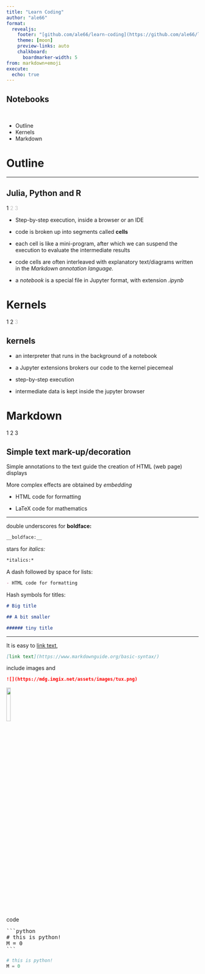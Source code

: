 ```yaml
---
title: "Learn Coding"
author: "ale66"
format: 
  revealjs:
    footer: "[github.com/ale66/learn-coding](https://github.com/ale66/learn-coding)&nbsp;&nbsp;&nbsp;"
    theme: [moon]
    preview-links: auto
    chalkboard: 
      boardmarker-width: 5
from: markdown+emoji
execute:
  echo: true
---
```


## Notebooks

<br/>

::: {.incremental}
- Outline
- Kernels
- Markdown
:::

# Outline

---

## Julia, Python and R

::: {.absolute top="0" left="100%"}
::: {.sectionhead}
1 [2 3]{style="opacity:0.25"}
:::
:::

- Step-by-step execution, inside a browser or an IDE

- code is broken up into segments called __cells__
  
- each cell is like a mini-program, after which we can suspend the execution to evaluate the intermediate results

- code cells are often interleaved with explanatory text/diagrams written in the *Markdown annotation language.*

- a *notebook* is a special file in Jupyter format, with extension *.ipynb*


# Kernels 

::: {.absolute top="0" left="100%"}
::: {.sectionhead}
1 2 [3]{style="opacity:0.25"}
:::
:::

## kernels

- an interpreter that runs in the background of a notebook
 
- a Jupyter extensions brokers our code to the kernel piecemeal
  
- step-by-step execution

- intermediate data is kept inside the jupyter browser


# Markdown 

::: {.absolute top="0" left="100%"}
::: {.sectionhead}
1 2 3 []{style="opacity:0.25"}
:::
:::

## Simple text mark-up/decoration

Simple annotations to the text guide the creation of HTML (web page) displays

More complex effects are obtained by *embedding*

- HTML code for formatting
  
- LaTeX code for mathematics

---

double underscores for __boldface:__ 

```md
__boldface:__ 
```

stars for *italics:*

```markdown
*italics:*
```

A dash followed by space for lists:

```markdown
- HTML code for formatting
```

Hash symbols for titles:

```markdown
# Big title

## A bit smaller

###### tiny title
```


---

It is easy to [link text](https://www.markdownguide.org/basic-syntax/),

```markdown
[link text](https://www.markdownguide.org/basic-syntax/)
```

include images and

```markdown
![](https://mdg.imgix.net/assets/images/tux.png)
```

![](https://mdg.imgix.net/assets/images/tux.png){height="15%"}

code

<pre>
```python
# this is python!
M = 0
```
</pre>

```python
# this is python!
M = 0
```



